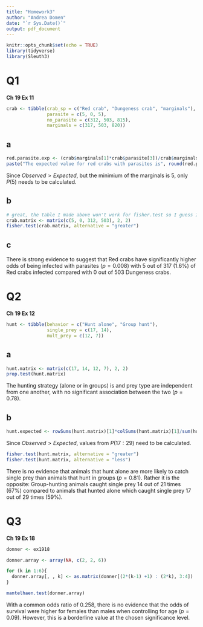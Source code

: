```yaml
---
title: "Homework3"
author: "Andrea Domen"
date: "`r Sys.Date()`"
output: pdf_document
---
```


```r
knitr::opts_chunk$set(echo = TRUE)
library(tidyverse)
library(Sleuth3)
```

# Q1
**Ch 19 Ex 11** <br>
```r
crab <- tibble(crab_sp = c("Red crab", "Dungeness crab", "marginals"),
               parasite = c(5, 0, 5),
               no_parasite = c(312, 503, 815),
               marginals = c(317, 503, 820))
```

## a
```r
red.parasite.exp <- (crab$marginals[1]*crab$parasite[3])/crab$marginals[3]
paste("The expected value for red crabs with parasites is", round(red.parasite.exp, 4))
```

Since $Observed > Expected$, but the minimium of the marginals is 5, only $P(5)$ needs to be calculated.

## b
```r
# great, the table I made above won't work for fisher.test so I guess I get to make it again
crab.matrix <- matrix(c(5, 0, 312, 503), 2, 2)
fisher.test(crab.matrix, alternative = "greater")
```

## c
There is strong evidence to suggest that Red crabs have significantly higher odds of being infected with parasites ($p = 0.008$) with 5 out of 317 (1.6%) of Red crabs infected compared with 0 out of 503 Dungeness crabs. 


# Q2
**Ch 19 Ex 12** <br>
```r
hunt <- tibble(behavior = c("Hunt alone", "Group hunt"),
               single_prey = c(17, 14),
               mult_prey = c(12, 7))
```

## a
```r
hunt.matrix <- matrix(c(17, 14, 12, 7), 2, 2)
prop.test(hunt.matrix)
```
The hunting strategy (alone or in groups) is and prey type are independent from one another, with no significant association between the two ($p=0.78$).

## b
```r
hunt.expected <- rowSums(hunt.matrix)[1]*colSums(hunt.matrix)[1]/sum(hunt.matrix)
```

Since $Observed > Expected$, values from $P(17:29)$ need to be calculated.

```r
fisher.test(hunt.matrix, alternative = "greater")
fisher.test(hunt.matrix, alternative = "less")
```

There is no evidence that animals that hunt alone are more likely to catch single prey than animals that hunt in groups ($p=0.81$). Rather it is the opposite: Group-hunting animals caught single prey 14 out of 21 times (67%) compared to animals that hunted alone which caught single prey 17 out of 29 times (59%).


# Q3
**Ch 19 Ex 18** <br>
```r
donner <- ex1918

donner.array <- array(NA, c(2, 2, 6))

for (k in 1:6){
  donner.array[, , k] <- as.matrix(donner[(2*(k-1) +1) : (2*k), 3:4])
}

mantelhaen.test(donner.array)
```

With a common odds ratio of 0.258, there is no evidence that the odds of survival were higher for females than males when controlling for age ($p=0.09$). However, this is a borderline value at the chosen significance level. 



